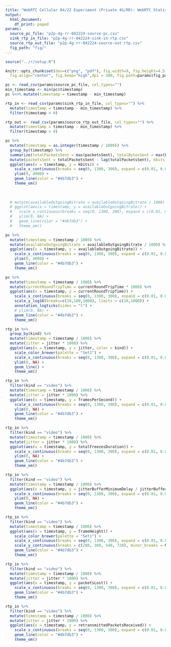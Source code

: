 ```yaml
---
title: "WebRTC Cellular 04/22 Experiment (Private 4G/RR): WebRTC Statistics"
output:
  html_document:
    df_print: paged
params:
  source_pc_file: "p2p-4g-rr-042224-source-pc.csv"
  sink_rtp_in_file: "p2p-4g-rr-042224-sink-in-rtp.csv"
  source_rtp_out_file: "p2p-4g-rr-042224-source-out-rtp.csv"
  fig_path: "fig/"
---
```


```R
source("../r/setup.R")

knitr::opts_chunk$set(dev=c("png", "pdf"), fig.width=9, fig.height=4.5,
  fig.align="center", fig.keep="high",dpi = 300, fig.path=params$fig_path)
```

```r
pc <- read_csv(params$source_pc_file, col_types="")
min_timestamp <- min(pc$timestamp)
pc %<>% mutate(timestamp = timestamp - min_timestamp)

rtp_in <- read_csv(params$sink_rtp_in_file, col_types="") %>%
  mutate(timestamp = timestamp - min_timestamp) %>%
  filter(timestamp > 0)

rtp_out <- read_csv(params$source_rtp_out_file, col_types="") %>%
  mutate(timestamp = timestamp - min_timestamp) %>%
  filter(timestamp > 0)
```
```r
pc %>% 
  mutate(timestamp = as.integer(timestamp / 1000)) %>%
  group_by(timestamp) %>%
  summarize(totalPacketsSent = max(packetsSent), totalBytesSent = max(bytesSent)) %>%
  mutate(packetsSent = totalPacketsSent - lag(totalPacketsSent), kbits = (totalBytesSent - lag(totalBytesSent)) / 1000 * 8) %>%
  ggplot(aes(x = timestamp, y = kbits)) +
    scale_x_continuous(breaks = seq(0, 1300, 300), expand = c(0.01, 0.01)) +
    ylim(0, 4000) +
    geom_line(color = "#4b7db3") +
    theme_om()
  
  
  
  # mutate(availableOutgoingBitrate = availableOutgoingBitrate / 1000) %>%
  # ggplot(aes(x = timestamp, y = availableOutgoingBitrate)) +
  #   scale_x_continuous(breaks = seq(0, 1300, 300), expand = c(0.01, 0.01)) +
  #   ylim(0, NA) +
  #   geom_line(color = "#4b7db3") +
  #   theme_om()
```

```r
pc %>% 
  mutate(timestamp = timestamp / 1000) %>%
  mutate(availableOutgoingBitrate = availableOutgoingBitrate / 1000) %>%
  ggplot(aes(x = timestamp, y = availableOutgoingBitrate)) +
    scale_x_continuous(breaks = seq(0, 1300, 300), expand = c(0.01, 0.01)) +
    ylim(0, 4000) +
    geom_line(color = "#4b7db3") +
    theme_om()
```

```r
pc %>% 
  mutate(timestamp = timestamp / 1000) %>%
  mutate(currentRoundTripTime = currentRoundTripTime * 1000) %>%
  ggplot(aes(x = timestamp, y = currentRoundTripTime)) +
    scale_x_continuous(breaks = seq(0, 1300, 300), expand = c(0.01, 0.01)) +
    scale_y_log10(breaks=c(10,100,1000), limits = c(10,1000)) +
    annotation_logticks(sides = "l") +
    # ylim(0, NA) +
    geom_line(color = "#4b7db3") +
    theme_om()
```


```r
rtp_in %>% 
  group_by(kind) %>%
  mutate(timestamp = timestamp / 1000) %>%
  mutate(jitter = jitter * 1000) %>%
  ggplot(aes(x = timestamp, y = jitter, color = kind)) +
    scale_color_brewer(palette = "Set1") +
    scale_x_continuous(breaks = seq(0, 1300, 300), expand = c(0.01, 0.01)) +
    ylim(0, NA) +
    geom_line() +
    theme_om()
```

```r
rtp_in %>% 
  filter(kind == "video") %>%
  mutate(timestamp = timestamp / 1000) %>%
  mutate(jitter = jitter * 1000) %>%
  ggplot(aes(x = timestamp, y = framesPerSecond)) +
    scale_x_continuous(breaks = seq(0, 1300, 300), expand = c(0.01, 0.01)) +
    ylim(0, NA) +
    geom_line(color = "#4b7db3") +
    theme_om()
```
```r
rtp_in %>% 
  filter(kind == "video") %>%
  mutate(timestamp = timestamp / 1000) %>%
  mutate(jitter = jitter * 1000) %>%
  ggplot(aes(x = timestamp, y = totalFreezesDuration)) +
    scale_x_continuous(breaks = seq(0, 1300, 300), expand = c(0.01, 0.01)) +
    ylim(0, NA) +
    geom_line(color = "#4b7db3") +
    theme_om()
```

```r
rtp_in %>% 
  filter(kind == "video") %>%
  mutate(timestamp = timestamp / 1000) %>%
  ggplot(aes(x = timestamp, y = jitterBufferMinimumDelay / jitterBufferEmittedCount * 1000)) +
    scale_x_continuous(breaks = seq(0, 1300, 300), expand = c(0.01, 0.01)) +
    ylim(0, NA) +
    geom_line(color = "#4b7db3") +
    theme_om()
```


```r
rtp_in %>% 
  filter(kind == "video") %>%
  mutate(timestamp = timestamp / 1000) %>%
  ggplot(aes(x = timestamp, y = frameHeight)) +
    scale_color_brewer(palette = "Set1") +
    scale_x_continuous(breaks = seq(0, 1300, 300), expand = c(0.01, 0.01)) +
    scale_y_continuous(breaks = c(280, 360, 540, 720), minor_breaks = NULL) +
    geom_line(color = "#4b7db3") +
    theme_om()
```

```r
rtp_in %>% 
  filter(kind == "video") %>%
  mutate(timestamp = timestamp / 1000) %>%
  mutate(jitter = jitter * 1000) %>%
  ggplot(aes(x = timestamp, y = packetsLost)) +
    scale_x_continuous(breaks = seq(0, 1300, 300), expand = c(0.01, 0.01)) +
    geom_line(color = "#4b7db3") +
    theme_om()
```

```r
rtp_in %>% 
  filter(kind == "video") %>%
  mutate(timestamp = timestamp / 1000) %>%
  mutate(jitter = jitter * 1000) %>%
  ggplot(aes(x = timestamp, y = retransmittedPacketsReceived)) +
    scale_x_continuous(breaks = seq(0, 1300, 300), expand = c(0.01, 0.01)) +
    geom_line(color = "#4b7db3") +
    theme_om()
```